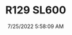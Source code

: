 ---
width: 2667
height: 4000
title: R129 SL600
description: V12 AMG SL600 engine.
date: 7/25/2022 5:58:09 AM
cameraMake: Sony
cameraModel: ILCE-7M3
lens: ZEISS Batis 2/40 CF
settingsfStop: f/2
settingsISO: ISO 100
settingsShutter: 1/125
settingsFocalLength: 40 mm
---
